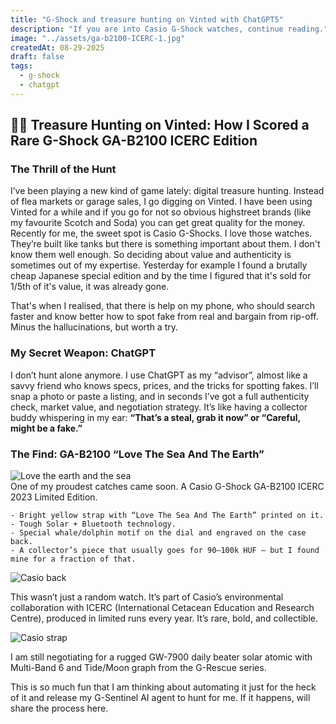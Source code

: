 ```yaml
---
title: "G-Shock and treasure hunting on Vinted with ChatGPT5"
description: "If you are into Casio G-Shock watches, continue reading."
image: "../assets/ga-b2100-ICERC-1.jpg"
createdAt: 08-29-2025
draft: false
tags:
  - g-shock
  - chatgpt
---
```



## 🕵️‍♂️ Treasure Hunting on Vinted: How I Scored a Rare G-Shock GA-B2100 ICERC Edition

### The Thrill of the Hunt

I’ve been playing a new kind of game lately: digital treasure hunting.
Instead of flea markets or garage sales, I go digging on Vinted. I have been using Vinted for a while and 
if you go for not so obvious highstreet brands (like my favourite Scotch and Soda) you can get great quality for the money.
Recently for me, the sweet spot is Casio G-Shocks. I love those watches. They’re built like tanks but there is 
something important about them. I don't know them well enough. So deciding about value and authenticity is sometimes out of my expertise.
Yesterday for example I found a brutally cheap Japanese special edition and by the time I figured that it's sold for 1/5th of it's value, it 
was already gone. 

That's when I realised, that there is help on my phone, who should search faster and know better how to spot fake from real and bargain from rip-off. Minus the hallucinations, but worth a try.

### My Secret Weapon: ChatGPT

I don’t hunt alone anymore. I use ChatGPT as my “advisor”, almost like a savvy friend who knows specs, prices, and the tricks for spotting fakes. 
I’ll snap a photo or paste a listing, and in seconds I’ve got a full authenticity check, market value, and negotiation strategy.
It’s like having a collector buddy whispering in my ear: __“That’s a steal, grab it now” or “Careful, might be a fake.”__

### The Find: GA-B2100 “Love The Sea And The Earth”

<div style={{ maxWidth: "300px", margin: "1rem auto" }}>
  <Image src={ga_b2100_1} alt="Love the earth and the sea" style={{ width: '100%', height: 'auto', objectFit: 'contain', display: 'block' }} />
</div>
One of my proudest catches came soon. A Casio G-Shock GA-B2100 ICERC 2023 Limited Edition.
    
    - Bright yellow strap with “Love The Sea And The Earth” printed on it.
    - Tough Solar + Bluetooth technology.
    - Special whale/dolphin motif on the dial and engraved on the case back.
    - A collector’s piece that usually goes for 90–100k HUF — but I found mine for a fraction of that.

<div style={{ maxWidth: "300px", margin: "1rem auto" }}>
  <Image src={ga_b2100_2} alt="Casio back" style={{ width: '100%', height: 'auto', objectFit: 'contain', display: 'block' }} />
</div>


This wasn’t just a random watch. 
It’s part of Casio’s environmental collaboration with ICERC (International Cetacean Education and Research Centre), produced in limited runs every year. 
It’s rare, bold, and collectible.
<div style={{ maxWidth: "300px", margin: "1rem auto" }}>
  <Image src={ga_b2100_3} alt="Casio strap" style={{ width: '100%', height: 'auto', objectFit: 'contain', display: 'block' }} />
</div>

I am still negotiating for a rugged GW-7900 daily beater solar atomic with Multi-Band 6 and Tide/Moon graph from the G-Rescue series.

This is so much fun that I am thinking about automating it just for the heck of it and release my G-Sentinel AI agent to hunt for me. If it happens, will share the process here.

